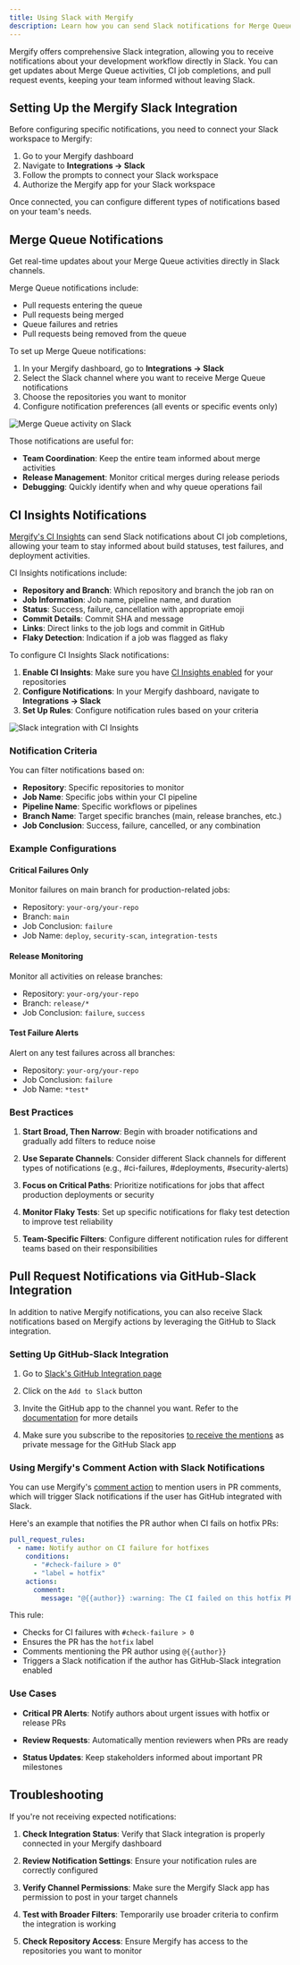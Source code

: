 ```yaml
---
title: Using Slack with Mergify
description: Learn how you can send Slack notifications for Merge Queue events, CI Insights, and pull request activities.
---
```



<IntegrationLogo src={slackLogo} alt="Slack logo"/>

Mergify offers comprehensive Slack integration, allowing you to receive
notifications about your development workflow directly in Slack. You can get
updates about Merge Queue activities, CI job completions, and pull request
events, keeping your team informed without leaving Slack.

## Setting Up the Mergify Slack Integration

Before configuring specific notifications, you need to connect your Slack workspace to Mergify:

1. Go to your Mergify dashboard
2. Navigate to **Integrations → Slack**
3. Follow the prompts to connect your Slack workspace
4. Authorize the Mergify app for your Slack workspace

Once connected, you can configure different types of notifications based on your team's needs.

## Merge Queue Notifications

Get real-time updates about your Merge Queue activities directly in Slack channels.

Merge Queue notifications include:
- Pull requests entering the queue
- Pull requests being merged
- Queue failures and retries
- Pull requests being removed from the queue

To set up Merge Queue notifications:

1. In your Mergify dashboard, go to **Integrations → Slack**
2. Select the Slack channel where you want to receive Merge Queue notifications
3. Choose the repositories you want to monitor
4. Configure notification preferences (all events or specific events only)

<Image src={mqCommentSlack} alt="Merge Queue activity on Slack" />

Those notifications are useful for:

- **Team Coordination**: Keep the entire team informed about merge activities
- **Release Management**: Monitor critical merges during release periods
- **Debugging**: Quickly identify when and why queue operations fail

## CI Insights Notifications

[Mergify's CI Insights](/ci-insights) can send Slack notifications about CI job
completions, allowing your team to stay informed about build statuses, test
failures, and deployment activities.

CI Insights notifications include:
- **Repository and Branch**: Which repository and branch the job ran on
- **Job Information**: Job name, pipeline name, and duration
- **Status**: Success, failure, cancellation with appropriate emoji
- **Commit Details**: Commit SHA and message
- **Links**: Direct links to the job logs and commit in GitHub
- **Flaky Detection**: Indication if a job was flagged as flaky

To configure CI Insights Slack notifications:

1. **Enable CI Insights**: Make sure you have [CI Insights enabled](/ci-insights) for your repositories
2. **Configure Notifications**: In your Mergify dashboard, navigate to **Integrations → Slack**
3. **Set Up Rules**: Configure notification rules based on your criteria

<Image src={ciInsightsConfig} alt="Slack integration with CI Insights" />

### Notification Criteria

You can filter notifications based on:

- **Repository**: Specific repositories to monitor
- **Job Name**: Specific jobs within your CI pipeline
- **Pipeline Name**: Specific workflows or pipelines
- **Branch Name**: Target specific branches (main, release branches, etc.)
- **Job Conclusion**: Success, failure, cancelled, or any combination

### Example Configurations

#### Critical Failures Only
Monitor failures on main branch for production-related jobs:
- Repository: `your-org/your-repo`
- Branch: `main`
- Job Conclusion: `failure`
- Job Name: `deploy`, `security-scan`, `integration-tests`

#### Release Monitoring
Monitor all activities on release branches:
- Repository: `your-org/your-repo`  
- Branch: `release/*`
- Job Conclusion: `failure`, `success`

#### Test Failure Alerts
Alert on any test failures across all branches:
- Repository: `your-org/your-repo`
- Job Conclusion: `failure`
- Job Name: `*test*`

### Best Practices

1. **Start Broad, Then Narrow**: Begin with broader notifications and gradually
   add filters to reduce noise

2. **Use Separate Channels**: Consider different Slack channels for different
   types of notifications (e.g., #ci-failures, #deployments, #security-alerts)

3. **Focus on Critical Paths**: Prioritize notifications for jobs that affect
   production deployments or security

4. **Monitor Flaky Tests**: Set up specific notifications for flaky test
   detection to improve test reliability

5. **Team-Specific Filters**: Configure different notification rules for
   different teams based on their responsibilities

## Pull Request Notifications via GitHub-Slack Integration

In addition to native Mergify notifications, you can also receive Slack
notifications based on Mergify actions by leveraging the GitHub to Slack
integration.

### Setting Up GitHub-Slack Integration

1. Go to [Slack's GitHub Integration page](https://slack.github.com/)

2. Click on the `Add to Slack` button

3. Invite the GitHub app to the channel you want. Refer to the
   [documentation](https://github.com/integrations/slack/blob/master/README.md)
   for more details

4. Make sure you subscribe to the repositories [to receive the
   mentions](https://github.com/integrations/slack/blob/master/README.md#mentions)
   as private message for the GitHub Slack app

### Using Mergify's Comment Action with Slack Notifications

You can use Mergify's [comment action](/workflow/actions/comment/) to mention
users in PR comments, which will trigger Slack notifications if the user has
GitHub integrated with Slack.

Here's an example that notifies the PR author when CI fails on hotfix PRs:

```yaml
pull_request_rules:
  - name: Notify author on CI failure for hotfixes
    conditions:
      - "#check-failure > 0"
      - "label = hotfix"
    actions:
      comment:
        message: "@{{author}} :warning: The CI failed on this hotfix PR. Please review the issues and address them."
```

This rule:
- Checks for CI failures with `#check-failure > 0`
- Ensures the PR has the `hotfix` label
- Comments mentioning the PR author using `@{{author}}`
- Triggers a Slack notification if the author has GitHub-Slack integration enabled

### Use Cases

- **Critical PR Alerts**: Notify authors about urgent issues with hotfix or
  release PRs

- **Review Requests**: Automatically mention reviewers when PRs are ready

- **Status Updates**: Keep stakeholders informed about important PR milestones

## Troubleshooting

If you're not receiving expected notifications:

1. **Check Integration Status**: Verify that Slack integration is properly
   connected in your Mergify dashboard

2. **Review Notification Settings**: Ensure your notification rules are
   correctly configured

3. **Verify Channel Permissions**: Make sure the Mergify Slack app has
   permission to post in your target channels

4. **Test with Broader Filters**: Temporarily use broader criteria to confirm
   the integration is working

5. **Check Repository Access**: Ensure Mergify has access to the repositories
   you want to monitor
